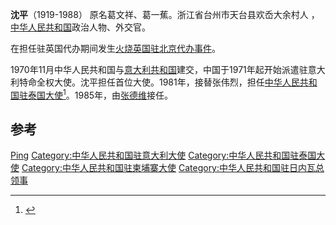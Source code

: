 '''沈平'''（1919-1988） 原名葛文祥、葛一蕉。浙江省台州市天台县欢岙大余村人 ，[[中华人民共和国|中华人民共和国]]政治人物、外交官。

在担任驻英国代办期间发生[[火烧英国代办处事件|火烧英国驻北京代办事件]]。

1970年11月中华人民共和国与[[意大利共和国|意大利共和国]]建交，中国于1971年起开始派遣驻意大利特命全权大使。沈平担任首位大使。1981年，接替张伟烈，担任[[中国驻泰国大使列表|中华人民共和国驻泰国大使]]<ref>{{cite web|author=中华人民共和国外交部|title=中国驻泰国历任大使|url=http://www.mfa.gov.cn/chn/pds/ziliao/wjrw/2167/2168/t9144.htm|publisher=中华人民共和国外交部|accessdate=2012-03-03}}</ref>。1985年，由[[张德维|张德维]]接任。

== 参考 ==
{{reflist}}

{{start box}}
{{s-dip}}
{{succession box|首任|[[韩克华|韩克华]]|[[中国驻意大利大使列表|中华人民共和国驻意大利大使]]|1971年4月-1974年6月}}
{{succession box|[[张伟烈|张伟烈]]|[[张德维|张德维]]|[[中国驻泰国大使列表|中华人民共和国驻泰国大使]]|1981年8月-1985年8月}}
{{succession box|[[孫浩|孫浩]]|[[张德维|张德维]]|[[中国驻柬埔寨大使列表|中华人民共和国驻柬埔寨大使]]|1983年4月-1985年3月}}
{{end box}}

{{中国政治人物小作品}}

{{Authority control}}
{{DEFAULTSORT:Shen沈}}
[[Category:沈姓|Ping]]
[[Category:中华人民共和国驻意大利大使|Category:中华人民共和国驻意大利大使]]
[[Category:中华人民共和国驻泰国大使|Category:中华人民共和国驻泰国大使]]
[[Category:中华人民共和国驻柬埔寨大使|Category:中华人民共和国驻柬埔寨大使]]
[[Category:中华人民共和国驻日内瓦总领事|Category:中华人民共和国驻日内瓦总领事]]